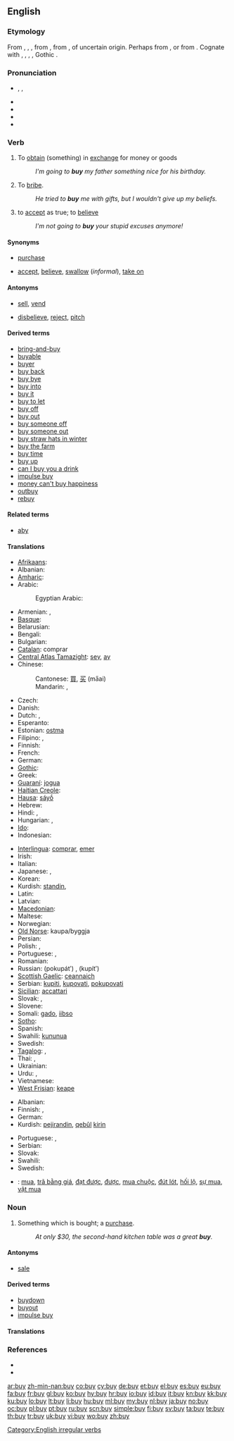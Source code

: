 ==English==

===Etymology===
From {{etyl|enm}} {{term|byen|lang=enm}}, {{term|biggen|lang=enm}}, {{term|buggen|lang=enm}}, from {{etyl|ang}} {{term|bycgan|bycġan|to buy, pay for, acquire, redeem, ransom, procure, get done, sell|lang=ang}}, from {{proto|Germanic|bugjanan|to buy|lang=en}}, of uncertain origin. Perhaps from {{proto|Indo-European|bhūgh-|to bend|lang=en}}, or from {{proto|Indo-European|bheugh-|to take away, deliver|lang=en}}. Cognate with {{etyl|sco|-}} {{term|by||to buy, purchase|lang=sco}}, {{etyl|osx|-}} {{term|buggian|lang=osx}}, {{term|buggean||to buy|lang=osx}}, {{etyl|non|-}} {{term|byggja||to procure a wife, lend at interest, let out|lang=non}}, Gothic {{term|𐌱𐌿𐌲𐌾𐌰𐌽||tr=bugjan|lang=got|to buy|sc=Goth}}.

===Pronunciation===
* {{enPR|bī}}, {{IPA|/baɪ/}}, {{SAMPA|/baI/}}
* {{audio|en-us-buy.ogg|Audio (US)}}
* {{audio|En-uk-to buy.ogg|Audio (UK)}}
* {{rhymes|aɪ}}
* {{homophones|bi|bye|by}}

===Verb===
{{en-verb|buys|buying|bought}}

# {{transitive}} To [[obtain]] (something) in [[exchange]] for money or goods
#: ''I'm going to '''buy''' my father something nice for his birthday.''
# {{transitive}} To [[bribe]].
#: ''He tried to '''buy''' me with gifts, but I wouldn't give up my beliefs.''
# {{context|transitive|informal}} to [[accept]] as true; to [[believe]]
#: ''I'm not going to '''buy''' your stupid excuses anymore!''

====Synonyms====
* {{sense|obtain (something) in exchange for money}} [[purchase]]<!--, [[acquire]], [[shop]]-->
* {{sense|accept as true}} [[accept]], [[believe]], [[swallow]] (''informal''), [[take on]]

====Antonyms====
* {{sense|obtain (something) in exchange for money}} [[sell]], [[vend]]
* {{sense|accept as true}} [[disbelieve]], [[reject]], [[pitch]]

====Derived terms====
* [[bring-and-buy]]
* [[buyable]]
* [[buyer]]
* [[buy back]]
* [[buy bye]]
* [[buy into]]
* [[buy it]]
* [[buy to let]]
* [[buy off]]
* [[buy out]]
* [[buy someone off]]
* [[buy someone out]]
* [[buy straw hats in winter]]
* [[buy the farm]]
* [[buy time]]
* [[buy up]]
* [[can I buy you a drink]]
* [[impulse buy]]
* [[money can't buy happiness]]
* [[outbuy]]
* [[rebuy]]

====Related terms====
* [[aby]]

====Translations====
{{trans-top|to obtain for money}}
* [[Afrikaans]]: {{t-|af|koop|xs=Afrikaans}}
* Albanian: {{t+|sq|blej|xs=Albanian}}
* [[Amharic]]: {{tø|am|መግዛት|tr=mägzat|sc=Ethi}}
* Arabic: {{t+|ar|اشترى|alt=اِشْتَرى|tr=ishtaraa}}
*: Egyptian Arabic: {{tø|arz|اشترى|tr=ishtaraa|sc=Arab|xs=Egyptian Arabic}}
* Armenian: {{t+|hy|գնել|tr=gnel}}, {{t+|hy|առնել|tr=aṙnel}}
* [[Basque]]: {{t|eu|erosi}}
* Belarusian: {{t|be|купляць|tr=kupljác'|xs=Belarusian}}
* Bengali: {{t-|bn|কেনা|tr=kena|sc=Beng|xs=Bengali}}
* Bulgarian: {{t+|bg|купувам|tr=kupúvam}}
* [[Catalan]]: comprar
* [[Central Atlas Tamazight]]: [[seγ]], [[aγ]]{{rfscript|Tamazight}}
* Chinese:
*: Cantonese: [[買]], [[买]] (ma̋ai)
*: Mandarin: {{t-|cmn|買|sc=Hani}}, {{t-|cmn|买|tr=mǎi|sc=Hani}}
* Czech: {{t-|cs|kupovat}}
* Danish: {{t-|da|købe}}
* Dutch: {{t+|nl|kopen}}, {{t+|nl|aanschaffen}}
* Esperanto: {{t+|eo|aĉeti|xs=Esperanto}}
* Estonian: [[ostma]]
* Filipino: {{tø|fil|bili|xs=Filipino}}, {{tø|fil|bilhin|xs=Filipino}}
* Finnish: {{t+|fi|ostaa}}
* French: {{t+|fr|acheter}}
* German: {{t+|de|kaufen}}
* [[Gothic]]: {{term|𐌱𐌿𐌲𐌾𐌰𐌽|tr=bugjan|sc=Goth}}
* Greek: {{t+|el|αγοράζω|tr=agorázo}}
* [[Guaraní]]: [[jogua]]
* [[Haitian Creole]]: {{tø|ht|achte}}
* [[Hausa]]: [[sáyṓ]]
* Hebrew: {{t+|he|קנה|tr=kaná}}
* Hindi: {{t|hi|मोल लेना|tr=mol lenā|xs=Hindi}}, {{t|hi|ख़रीदना|tr=xarīdnā|sc=Deva}}
* Hungarian: {{t+|hu|vásárol}}, {{t+|hu|vesz}}
* [[Ido]]: {{t+|io|komprar|xs=Ido}}
* Indonesian: {{t-|id|beli|alt=membeli|xs=Indonesian}}
{{trans-mid}}
* [[Interlingua]]: [[comprar]], [[emer]]
* Irish: {{t-|ga|ceannaigh|xs=Irish}}
* Italian: {{t+|it|comprare}}
* Japanese: {{t+|ja|買う|tr=かう, kau}}, {{t|ja|購入する|tr=こうにゅうする, kōnyū-surú}}
* Korean: {{t+|ko|사다|tr=sada|sc=Hang}}
* Kurdish: [[standin]], {{t|ku|کڕین|tr=[[kirrîn]]|sc=ku-Arab}}
* Latin: {{t-|la|emere}}
* Latvian: {{t|lv|pirkt}}
* [[Macedonian]]: {{t-|mk|купува|tr=kupuva}}
* Maltese: {{t-|mt|xtara|xs=Maltese}}
* Norwegian: {{t+|no|kjøpe}}
* [[Old Norse]]: kaupa/byggja
* Persian: {{t+|fa|خریدن|tr=kharidan|xs=Persian}}
* Polish: {{t+|pl|kupować}} {{impf}}, {{t+|pl|kupić}} {{pf.}}
* Portuguese: {{t+|pt|comprar}}, {{t+|pt|adquirir}}
* Romanian: {{t+|ro|cumpăra|alt=a cumpăra}}
* Russian: {{t+|ru|покупать}} (pokupátʹ) {{impf}}, {{t+|ru|купить}} (kupítʹ) {{pf.}}
* [[Scottish Gaelic]]: [[ceannaich]]
* Serbian: [[kupiti]], [[kupovati]], [[pokupovati]]
* [[Sicilian]]: [[accattari]]
* Slovak: {{t|sk|kúpiť}}, {{t|sk|nakupovať}}
* Slovene: {{t+|sl|kupiti}}
* Somali: [[gado]], [[iibso]]
* [[Sotho]]: {{t+|st|reka|xs=Sotho}}
* Spanish: {{t+|es|comprar}}
* Swahili: [[kununua]]
* Swedish: {{t+|sv|köpa}}
* [[Tagalog]]: {{t+|tl|bili|xs=Tagalog}}, {{t|tl|bilhin|xs=Tagalog}}
* Thai: {{t|th|ซื้อ|tr=séu}}, {{t|th|การซื้อ|tr=gaan séu}}
* Ukrainian: {{t|uk|купувати|tr=kupuváty|xs=Ukrainian}}
* Urdu: {{t|ur|مول لینا|tr=mol lēnā|xs=Urdu}}, {{t|ur|خریدنا|tr=xarīdnā|sc=ur-Arab}}
* Vietnamese: {{t+|vi|mua|xs=Vietnamese}}
* [[West Frisian]]: [[keape]]
{{trans-bottom}}

{{trans-top|to accept as true}}
* Albanian: {{t+|sq|blej|xs=Albanian}}
* Finnish: {{t+|fi|niellä}}, {{t+|fi|uskoa}}
* German: {{t+|de|abkaufen}}
* Kurdish: [[pejirandin]], [[qebûl]] [[kirin]]
{{trans-mid}}
* Portuguese: {{t|pt|engolir}}, {{t|pt|cair nisso}}
* Serbian: {{t-|sr|prihvatiti}}
* Slovak: {{t|sk|naletieť}}
* Swahili: {{t+|sw|nunua|xs=Swahili}}
* Swedish: {{t+|sv|köpa}}
{{trans-bottom}}

{{checktrans-top}}
* {{ttbc|vi}}: [[mua]], [[trã bằng giá]], [[đạt được]], [[được]], [[mua chuộc]], [[đút lót]], [[hối lộ]], [[sự mua]], [[vật mua]]
{{trans-mid}}
{{trans-bottom}}

===Noun===
{{en-noun}}

# Something which is bought; a [[purchase]].
#: ''At only $30, the second-hand kitchen table was a great '''buy'''.''

====Antonyms====
* [[sale]]

====Derived terms====
* [[buydown]]
* [[buyout]]
* [[impulse buy]]

====Translations====
{{trans-see|purchase}}

===References===
* {{R:Century 1911}}
* {{R:Webster 1913}}

[[Category:English irregular verbs]]

[[ar:buy]]
[[zh-min-nan:buy]]
[[co:buy]]
[[cy:buy]]
[[de:buy]]
[[et:buy]]
[[el:buy]]
[[es:buy]]
[[eu:buy]]
[[fa:buy]]
[[fr:buy]]
[[gl:buy]]
[[ko:buy]]
[[hy:buy]]
[[hr:buy]]
[[io:buy]]
[[id:buy]]
[[it:buy]]
[[kn:buy]]
[[kk:buy]]
[[ku:buy]]
[[lo:buy]]
[[lt:buy]]
[[li:buy]]
[[hu:buy]]
[[ml:buy]]
[[my:buy]]
[[nl:buy]]
[[ja:buy]]
[[no:buy]]
[[oc:buy]]
[[pl:buy]]
[[pt:buy]]
[[ru:buy]]
[[scn:buy]]
[[simple:buy]]
[[fi:buy]]
[[sv:buy]]
[[ta:buy]]
[[te:buy]]
[[th:buy]]
[[tr:buy]]
[[uk:buy]]
[[vi:buy]]
[[wo:buy]]
[[zh:buy]]